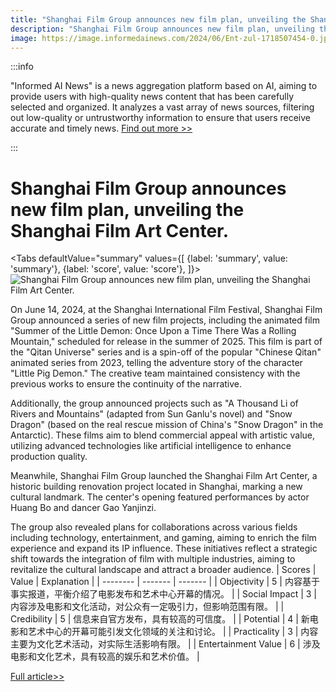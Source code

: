 ```yaml
---
title: "Shanghai Film Group announces new film plan, unveiling the Shanghai Film Art Center."
description: "Shanghai Film Group announces new film plan, unveiling the Shanghai Film Art Center."
image: https://image.informedainews.com/2024/06/Ent-zul-1718507454-0.jpg
---
```



:::info

"Informed AI News" is a news aggregation platform based on AI, aiming to provide users with high-quality news content that has been carefully selected and organized. It analyzes a vast array of news sources, filtering out low-quality or untrustworthy information to ensure that users receive accurate and timely news.  [Find out more >>](/)

:::

# Shanghai Film Group announces new film plan, unveiling the Shanghai Film Art Center.


<Tabs
	defaultValue="summary"
	values={[
	{label: 'summary', value: 'summary'},
	{label: 'score', value: 'score'},
]}>
<TabItem value="summary">
<img
  src="https://image.informedainews.com/2024/06/Ent-zul-1718507454-0.jpg"
  alt="Shanghai Film Group announces new film plan, unveiling the Shanghai Film Art Center."
/>



On June 14, 2024, at the Shanghai International Film Festival, Shanghai Film Group announced a series of new film projects, including the animated film "Summer of the Little Demon: Once Upon a Time There Was a Rolling Mountain," scheduled for release in the summer of 2025. This film is part of the "Qitan Universe" series and is a spin-off of the popular "Chinese Qitan" animated series from 2023, telling the adventure story of the character "Little Pig Demon." The creative team maintained consistency with the previous works to ensure the continuity of the narrative.

Additionally, the group announced projects such as "A Thousand Li of Rivers and Mountains" (adapted from Sun Ganlu's novel) and "Snow Dragon" (based on the real rescue mission of China's "Snow Dragon" in the Antarctic). These films aim to blend commercial appeal with artistic value, utilizing advanced technologies like artificial intelligence to enhance production quality.

Meanwhile, Shanghai Film Group launched the Shanghai Film Art Center, a historic building renovation project located in Shanghai, marking a new cultural landmark. The center's opening featured performances by actor Huang Bo and dancer Gao Yanjinzi.

The group also revealed plans for collaborations across various fields including technology, entertainment, and gaming, aiming to enrich the film experience and expand its IP influence. These initiatives reflect a strategic shift towards the integration of film with multiple industries, aiming to revitalize the cultural landscape and attract a broader audience.
</TabItem>
<TabItem value="score">
	| Scores     | Value   | Explanation |
	| -------- | ------- | ------- |
	| Objectivity  | 5    | 内容基于事实报道，平衡介绍了电影发布和艺术中心开幕的情况。    |
	| Social Impact | 3     | 内容涉及电影和文化活动，对公众有一定吸引力，但影响范围有限。    |
	| Credibility    | 5    | 信息来自官方发布，具有较高的可信度。    |
	| Potential    | 4    | 新电影和艺术中心的开幕可能引发文化领域的关注和讨论。    |
	| Practicality    | 3    | 内容主要为文化艺术活动，对实际生活影响有限。    |
	| Entertainment Value    | 6    | 涉及电影和文化艺术，具有较高的娱乐和艺术价值。    |
</TabItem>
</Tabs>

[Full article>>](https://www.36kr.com/p/2820724444531206)
